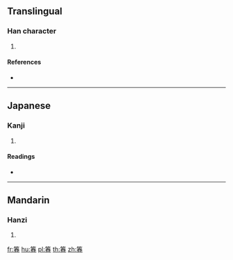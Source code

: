 {{character info/new}}
==Translingual==

===Han character===
{{Han char|rn=118|rad=竹|as=09|sn=15|four=|canj=HQKA}}

# {{defn|Han|sort=竹09}}

====References====
* {{Han ref|kx=0891.070|dkj=26227|hdz=52988.130|uh=7BBA|ud=31674}}

----

==Japanese==

===Kanji===
{{ja-kanji|grade=|rs=竹09}}

# {{defn|lang=ja|sort=竹09}}

====Readings====
* {{ja-readings|on=[[しゅん]] (shun)|kun=[[たけ]] (take)|nanori=}}

----

==Mandarin==

===Hanzi===
{{cmn-hanzi|pin=[[chǔn]] ([[chun3]])|wg=ch'un<sup>3</sup>}}

# {{defn|lang=cmn|sort=竹09}}

[[fr:箺]]
[[hu:箺]]
[[pl:箺]]
[[th:箺]]
[[zh:箺]]